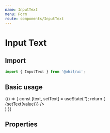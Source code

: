 ```yaml
---
name: InputText
menu: Form
route: components/InputText
---
```



# Input Text

## Import

```javascript
import { InputText } from '@ohif/ui';
```

## Basic usage

<Playground>
  {() => {
    const [text, setText] = useState('');
    return (
      <div className="flex flex-col flex-1 p-4 items-center">
        <div className="w-56">
          <InputText
            label='Name'
            value={text}
            onChange={value => {setText(value)}}
          />
        </div>
      </div>
    )
  }}

</Playground>

## Properties

<Props of={InputText} />
